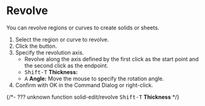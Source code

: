
# Revolve

<Reference shortcut="" command="Revolve" button="Right of Command Bar" />

You can revolve regions or curves to create solids or sheets.

1. Select the region or curve to revolve.
2. Click the button.
3. Specify the revolution axis. 
   - Revolve along the axis defined by the first click as the start point and the second click as the endpoint.
   - <kbd>Shift-T</kbd> **Thickness:**
   - <kbd>A</kbd> **Angle:** Move the mouse to specify the rotation angle.
5. Confirm with OK in the Command Dialog or right-click.

{/*-  ??? unknown function 
solid-edit/revolve
<kbd>Shift-T</kbd> **Thickness**
*/}






